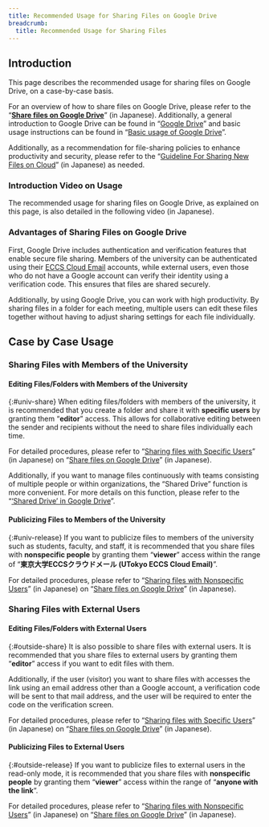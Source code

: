 ```yaml
---
title: Recommended Usage for Sharing Files on Google Drive
breadcrumb:
  title: Recommended Usage for Sharing Files
---
```



## Introduction
This page describes the recommended usage for sharing files on Google Drive, on a case-by-case basis.

For an overview of how to share files on Google Drive, please refer to the “**[Share files on Google Drive](../../../google/drive/share/)**” (in Japanese).
Additionally, a general introduction to Google Drive can be found in “[Google Drive](./)” and basic usage instructions can be found in “[Basic usage of Google Drive](./basic)”. 

Additionally, as a recommendation for file-sharing policies to enhance productivity and security, please refer to the “[Guideline For Sharing New Files on Cloud](/articles/share-policy)” (in Japanese) as needed.

### Introduction Video on Usage
The recommended usage for sharing files on Google Drive, as explained on this page, is also detailed in the following video (in Japanese).

<YouTube src="https://www.youtube.com/embed/HkEAV69sv4c?si=vGTrqsXfYm0gBdhv" />

### Advantages of Sharing Files on Google Drive
First, Google Drive includes authentication and verification features that enable secure file sharing. Members of the university can be authenticated using their [ECCS Cloud Email](../../google/) accounts, while external users, even those who do not have a Google account can verify their identity using a verification code. This ensures that files are shared securely.

Additionally, by using Google Drive, you can work with high productivity. By sharing files in a folder for each meeting, multiple users can edit these files together without having to adjust sharing settings for each file individually.

## Case by Case Usage
### Sharing Files with Members of the University
#### Editing Files/Folders with Members of the University
{:#univ-share}
When editing files/folders with members of the university, it is recommended that you create a folder and share it with **specific users** by granting them “**editor**” access. This allows for collaborative editing between the sender and recipients without the need to share files individually each time.

For detailed procedures, please refer to “[Sharing files with Specific Users](../../../google/drive/share/)” (in Japanese) on “[Share files on Google Drive](../../../google/drive/share/#individual)” (in Japanese).

Additionally, if you want to manage files continuously with teams consisting of multiple people or within organizations, the “Shared Drive” function is more convenient. For more details on this function, please refer to the “[‘Shared Drive’ in Google Drive](./shared_drive/)”.

#### Publicizing Files to Members of the University
{:#univ-release}
If you want to publicize files to members of the university such as students, faculty, and staff, it is recommended that you share files with **nonspecific people** by granting them “**viewer**” access within the range of “**東京大学ECCSクラウドメール (UTokyo ECCS Cloud Email)**”.

For detailed procedures, please refer to “[Sharing files with Nonspecific Users](../../../google/drive/share/#procedure-unspecified)” (in Japanese) on “[Share files on Google Drive](../../../google/drive/share/)” (in Japanese).

### Sharing Files with External Users
#### Editing Files/Folders with External Users
{:#outside-share}
It is also possible to share files with external users. It is recommended that you share files to external users by granting them “**editor**” access if you want to edit files with them. 

Additionally, if the user (visitor) you want to share files with accesses the link using an email address other than a Google account, a verification code will be sent to that mail address, and the user will be required to enter the code on the verification screen. 

For detailed procedures, please refer to “[Sharing files with Specific Users](../../../google/drive/share/#individual)” (in Japanese) on “[Share files on Google Drive](../../../google/drive/share/)” (in Japanese).

#### Publicizing Files to External Users
{:#outside-release}
If you want to publicize files to external users in the read-only mode, it is recommended that you share files with **nonspecific people** by granting them “**viewer**” access within the range of “**anyone with the link**”.

For detailed procedures, please refer to “[Sharing files with Nonspecific Users](../../../google/drive/share/#procedure-unspecified)” (in Japanese) on “[Share files on Google Drive](../../../google/drive/share/)” (in Japanese). 
